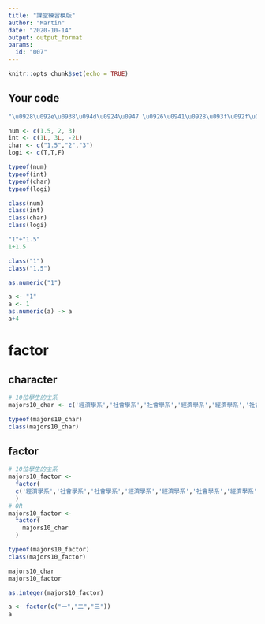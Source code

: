 ```yaml
---
title: "課堂練習模版"
author: "Martin"
date: "2020-10-14"
output: output_format
params:
  id: "007"
---
```


```r
knitr::opts_chunk$set(echo = TRUE)
```

## Your code

```r
"\u0928\u092e\u0938\u094d\u0924\u0947 \u0926\u0941\u0928\u093f\u092f\u093e"
```

```r
num <- c(1.5, 2, 3)
int <- c(1L, 3L, -2L)
char <- c("1.5","2","3")
logi <- c(T,T,F)

typeof(num)
typeof(int)
typeof(char)
typeof(logi)
```

```r
class(num)
class(int)
class(char)
class(logi)
```

```r
"1"+"1.5"
1+1.5
```

```r
class("1")
class("1.5")
```

```r
as.numeric("1")
```

```r
a <- "1"
a <- 1
as.numeric(a) -> a
a+4
```


# factor

## character
```r
# 10位學生的主系
majors10_char <- c('經濟學系','社會學系','社會學系','經濟學系','經濟學系','社會學系','經濟學系','經濟學系','經濟學系','社會學系')

typeof(majors10_char)
class(majors10_char)
```

## factor
```r
# 10位學生的主系
majors10_factor <- 
  factor(
  c('經濟學系','社會學系','社會學系','經濟學系','經濟學系','社會學系','經濟學系','經濟學系','經濟學系','社會學系')
  )
# OR
majors10_factor <- 
  factor(
    majors10_char
  )

typeof(majors10_factor)
class(majors10_factor)
```

```r
majors10_char
majors10_factor

```

```r
as.integer(majors10_factor)
```

```r
a <- factor(c("一","二","三"))
a
```

